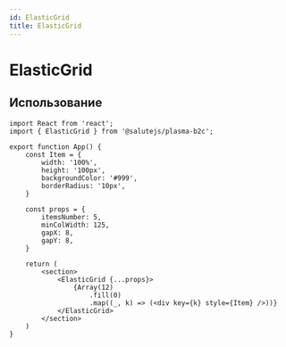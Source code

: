 ```yaml
---
id: ElasticGrid
title: ElasticGrid
---
```



# ElasticGrid

<Badge />

<Description name="ElasticGrid" />
<PropsTable name="ElasticGrid" />
<StorybookLink name="ElasticGrid" />

## Использование

```tsx live
import React from 'react';
import { ElasticGrid } from '@salutejs/plasma-b2c';

export function App() {
    const Item = {
        width: '100%',
        height: '100px',
        backgroundColor: '#999',
        borderRadius: '10px',
    }

    const props = {
        itemsNumber: 5,
        minColWidth: 125,
        gapX: 8,
        gapY: 8,
    }

    return (
        <section>
            <ElasticGrid {...props}>
                {Array(12)
                    .fill(0)
                    .map((_, k) => (<div key={k} style={Item} />))}
            </ElasticGrid>
        </section>
    )
}
```
